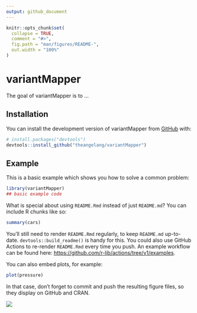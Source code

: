 ```yaml
---
output: github_document
---
```


<!-- README.md is generated from README.Rmd. Please edit that file -->

```r
knitr::opts_chunk$set(
  collapse = TRUE,
  comment = "#>",
  fig.path = "man/figures/README-",
  out.width = "100%"
)
```

# variantMapper

<!-- badges: start -->
<!-- badges: end -->

The goal of variantMapper is to ...

## Installation

You can install the development version of variantMapper from [GitHub](https://github.com/) with:

``` r
# install.packages("devtools")
devtools::install_github("theangelang/variantMapper")
```

## Example

This is a basic example which shows you how to solve a common problem:

```r
library(variantMapper)
## basic example code
```

What is special about using `README.Rmd` instead of just `README.md`? You can include R chunks like so:

```r
summary(cars)
```

You'll still need to render `README.Rmd` regularly, to keep `README.md` up-to-date. `devtools::build_readme()` is handy for this. You could also use GitHub Actions to re-render `README.Rmd` every time you push. An example workflow can be found here: <https://github.com/r-lib/actions/tree/v1/examples>.

You can also embed plots, for example:

```r
plot(pressure)
```

In that case, don't forget to commit and push the resulting figure files, so they display on GitHub and CRAN.

![](./inst/extdata/EVE plot.png)
